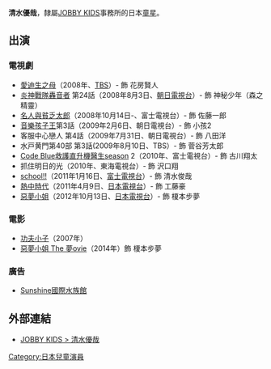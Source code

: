 {{藝人
|姓名 = 清水優哉
|类型 = 童星
|圖片 = 
|圖片簡介 = 
|原名 = 清水優哉
|外文名 = 
|外文 =  
|羅馬拼音 = 
|英文名 = 
|暱稱 = 
|其他藝名 = 
|國籍 = 日本
|民族 = 
|籍貫 = 
|出生日期 = {{birth_date_and_age|2000|12|18}}
|出生地點 = {{JPN}}・[[福島縣|福島縣]] 
|出道作 = [[愛迪生之母|愛迪生之母]]
|出道日期 = 2007年
|代表作 = [[愛迪生之母|愛迪生之母]]
|活躍年代 = 2007年 - 現在
|網站 = {{URL|http://jobbykids.jp/profile/profile.cgi?x=view&id=784|所屬事務所}}
}}
{{japanese|japanese=清水優哉|kana=しみず ゆうや|romaji=Shimizu Yūya}}

'''清水優哉'''{{BD|2000年|12月18日|catIdx=Shimizu Yuuya}}，隸屬[[JOBBY_KIDS|JOBBY KIDS]]事務所的日本[[童星|童星]]。

== 出演 ==
=== 電視劇 ===
* [[愛迪生之母|愛迪生之母]]（2008年、[[東京廣播公司|TBS]]）- 飾 花房賢人
* [[炎神戰隊轟音者|炎神戰隊轟音者]] 第24話（2008年8月3日、[[朝日電視台|朝日電視台]]）- 飾 神秘少年（森之精靈）
* [[名人與貧乏太郎|名人與貧乏太郎]]（2008年10月14日-、富士電視台）- 飾 佐藤一郎
* [[音樂孩子王|音樂孩子王]]第3話（2009年2月6日、朝日電視台）- 飾 小孩2
* 客服中心戀人 第4話（2009年7月31日、朝日電視台）- 飾 八田洋
* 水戸黄門第40部 第3話(2009年8月10日、TBS）- 飾 菅谷芳太郎
* [[Code_Blue救護直升機醫生|Code Blue救護直升機醫生]]season 2（2010年、富士電視台）- 飾 古川翔太
* 抓住明日的光（2010年、東海電視台）- 飾 沢口翔
* [[school!!|school!!]]（2011年1月16日、[[富士電視台|富士電視台]]）- 飾 清水俊哉
* [[熱中時代|熱中時代]]（2011年4月9日、[[日本電視台|日本電視台]]）- 飾 工藤豪
* [[惡夢小姐|惡夢小姐]]（2012年10月13日、[[日本電視台|日本電視台]]）- 飾 榎本步夢

=== 電影 ===
* [[功夫小子_(2007年電影)|功夫小子]]（2007年）
* [[惡夢小姐|惡夢小姐 The 夢ovie]]（2014年）飾 榎本步夢

=== 廣告 ===
* [[Sunshine國際水族館|Sunshine國際水族館]]

== 外部連結 ==
* [http://www.jobbykids.jp/talent/%E6%B8%85%E6%B0%B4%E5%84%AA%E5%93%89/ JOBBY KIDS > 清水優哉]{{Dead link}}

{{Actor-stub}}
{{DEFAULTSORT:Shimizu Yuuya}}

[[Category:日本兒童演員|Category:日本兒童演員]]